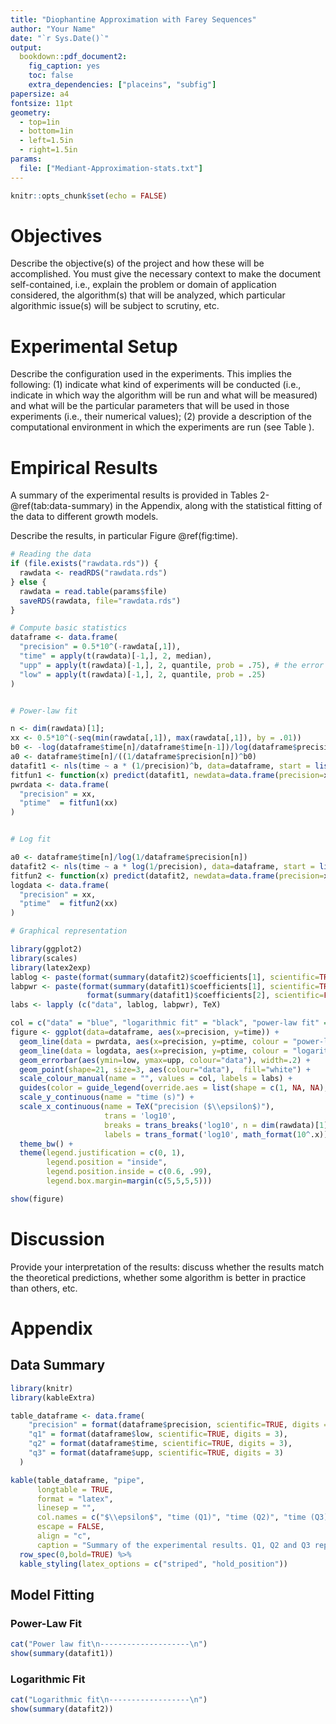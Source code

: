```yaml
---
title: "Diophantine Approximation with Farey Sequences"
author: "Your Name"
date: "`r Sys.Date()`"
output:
  bookdown::pdf_document2:
    fig_caption: yes
    toc: false
    extra_dependencies: ["placeins", "subfig"]
papersize: a4
fontsize: 11pt
geometry:
  - top=1in
  - bottom=1in
  - left=1.5in
  - right=1.5in
params:
  file: ["Mediant-Approximation-stats.txt"]
---
```


```r
knitr::opts_chunk$set(echo = FALSE)
```

# Objectives

Describe the objective(s) of the project and how these will be accomplished. You must give the necessary context to make the document self-contained, i.e., explain the problem or domain of application considered, the algorithm(s) that will be analyzed, which particular algorithmic issue(s) will be subject to scrutiny, etc.

# Experimental Setup

Describe the configuration used in the experiments. This implies the following: (1) indicate what kind of experiments will be conducted (i.e., indicate in which way the algorithm will be run and what will be measured) and what will be the particular parameters that will be used in those experiments (i.e., their numerical values); (2) provide a description of the computational environment in which the experiments are run (see Table \ref{tab:conf}).

\begin{table}[!h]
\caption{Computational environment considered.}
\begin{tabular}{lp{0.8\linewidth}}
\hline
CPU       & Write here your Processor specs, RAM \\
OS        & Write here your Operating system name and version\\
Java      & Write here your Java version\\
\hline
\end{tabular}
\label{tab:conf}
\end{table}


# Empirical Results

A summary of the experimental results is provided in Tables 2-\@ref(tab:data-summary) in the Appendix, along with the statistical fitting of the data to different growth models. 

Describe the results, in particular Figure \@ref(fig:time).


```r
# Reading the data
if (file.exists("rawdata.rds")) {
  rawdata <- readRDS("rawdata.rds") 
} else {
  rawdata = read.table(params$file)
  saveRDS(rawdata, file="rawdata.rds")
}

# Compute basic statistics 
dataframe <- data.frame(
  "precision" = 0.5*10^(-rawdata[,1]),
  "time" = apply(t(rawdata)[-1,], 2, median),
  "upp" = apply(t(rawdata)[-1,], 2, quantile, prob = .75), # the error bars span the 2nd and 3rd quartiles 
  "low" = apply(t(rawdata)[-1,], 2, quantile, prob = .25)
)


# Power-law fit

n <- dim(rawdata)[1];
xx <- 0.5*10^(-seq(min(rawdata[,1]), max(rawdata[,1]), by = .01))
b0 <- -log(dataframe$time[n]/dataframe$time[n-1])/log(dataframe$precision[n]/dataframe$precision[n-1])
a0 <- dataframe$time[n]/((1/dataframe$precision[n])^b0)
datafit1 <- nls(time ~ a * (1/precision)^b, data=dataframe, start = list(a = a0, b = b0))
fitfun1 <- function(x) predict(datafit1, newdata=data.frame(precision=x))
pwrdata <- data.frame(
  "precision" = xx,
  "ptime"  = fitfun1(xx)
)


# Log fit

a0 <- dataframe$time[n]/log(1/dataframe$precision[n])
datafit2 <- nls(time ~ a * log(1/precision), data=dataframe, start = list(a = a0))
fitfun2 <- function(x) predict(datafit2, newdata=data.frame(precision=x))
logdata <- data.frame(
  "precision" = xx,
  "ptime"  = fitfun2(xx)
)

```


```r
# Graphical representation

library(ggplot2)
library(scales)
library(latex2exp)
lablog <- paste(format(summary(datafit2)$coefficients[1], scientific=TRUE, digits=3), "$\\log(1/\\epsilon)$")
labpwr <- paste(format(summary(datafit1)$coefficients[1], scientific=TRUE, digits=3), "$(1/\\epsilon)^{", 
                 format(summary(datafit1)$coefficients[2], scientific=FALSE, digits=3), "}$")
labs <- lapply (c("data", lablog, labpwr), TeX)

col = c("data" = "blue", "logarithmic fit" = "black", "power-law fit" = "red")
figure <- ggplot(data=dataframe, aes(x=precision, y=time)) + 
  geom_line(data = pwrdata, aes(x=precision, y=ptime, colour = "power-law fit")) +
  geom_line(data = logdata, aes(x=precision, y=ptime, colour = "logarithmic fit")) +
  geom_errorbar(aes(ymin=low, ymax=upp, colour="data"), width=.2) +
  geom_point(shape=21, size=3, aes(colour="data"),  fill="white") +
  scale_colour_manual(name = "", values = col, labels = labs) +
  guides(color = guide_legend(override.aes = list(shape = c(1, NA, NA), linetype = c("blank", "solid", "solid")))) +
  scale_y_continuous(name = "time (s)") +
  scale_x_continuous(name = TeX("precision ($\\epsilon$)"),
                     trans = 'log10',
                     breaks = trans_breaks('log10', n = dim(rawdata)[1]+1, function(x) 10^x),
                     labels = trans_format('log10', math_format(10^.x)))+
  theme_bw() + 
  theme(legend.justification = c(0, 1), 
        legend.position = "inside", 
        legend.position.inside = c(0.6, .99), 
        legend.box.margin=margin(c(5,5,5,5))) 

show(figure)

```



# Discussion

Provide your interpretation of the results: discuss whether the results match the theoretical predictions, whether some algorithm is better in practice than others, etc.

\FloatBarrier

\setcounter{section}{0}
\renewcommand{\thesection}{\Alph{section}}

# Appendix

## Data Summary 

```r
library(knitr)
library(kableExtra)

table_dataframe <- data.frame(
    "precision" = format(dataframe$precision, scientific=TRUE, digits = 3),
    "q1" = format(dataframe$low, scientific=TRUE, digits = 3),
    "q2" = format(dataframe$time, scientific=TRUE, digits = 3),
    "q3" = format(dataframe$upp, scientific=TRUE, digits = 3)
  )

kable(table_dataframe, "pipe",
      longtable = TRUE,
      format = "latex",
      linesep = "",
      col.names = c("$\\epsilon$", "time (Q1)", "time (Q2)", "time (Q3)"),
      escape = FALSE,
      align = "c",
      caption = "Summary of the experimental results. Q1, Q2 and Q3 represent the 1st, 2nd (i.e., median) and 3rd quartile respectively. All times are in seconds.") %>%
  row_spec(0,bold=TRUE) %>%
  kable_styling(latex_options = c("striped", "hold_position"))
```

## Model Fitting 
### Power-Law Fit

```r
cat("Power law fit\n--------------------\n")
show(summary(datafit1))
```

### Logarithmic Fit
```r
cat("Logarithmic fit\n------------------\n")
show(summary(datafit2))
```

  


